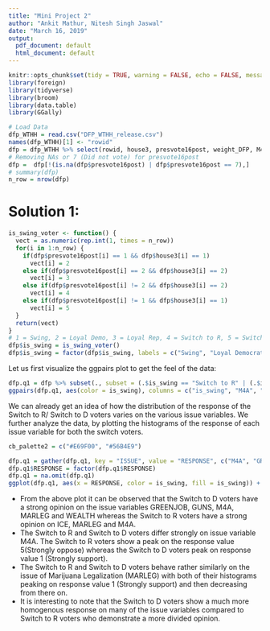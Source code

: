 ```yaml
---
title: "Mini Project 2"
author: "Ankit Mathur, Nitesh Singh Jaswal"
date: "March 16, 2019"
output:
  pdf_document: default
  html_document: default
---
```


```r
knitr::opts_chunk$set(tidy = TRUE, warning = FALSE, echo = FALSE, message = FALSE)
library(foreign)
library(tidyverse)
library(broom)
library(data.table)
library(GGally)

```

```r
# Load Data
dfp_WTHH = read.csv("DFP_WTHH_release.csv")
names(dfp_WTHH)[1] <- "rowid"
dfp = dfp_WTHH %>% select(rowid, house3, presvote16post, weight_DFP, M4A, GREENJOB, WEALTH, MARLEG, ICE, GUNS, POP_1, POP_2, POP_3, gender)
# Removing NAs or 7 (Did not vote) for presvote16post
dfp =  dfp[!(is.na(dfp$presvote16post) | dfp$presvote16post == 7),]
# summary(dfp)
n_row = nrow(dfp)
```

# Solution 1:

```r
is_swing_voter <- function() {
  vect = as.numeric(rep.int(1, times = n_row))
  for(i in 1:n_row) {
    if(dfp$presvote16post[i] == 1 && dfp$house3[i] == 1)
      vect[i] = 2
    else if(dfp$presvote16post[i] == 2 && dfp$house3[i] == 2)
      vect[i] = 3
    else if(dfp$presvote16post[i] != 2 && dfp$house3[i] == 2)
      vect[i] = 4
    else if(dfp$presvote16post[i] != 1 && dfp$house3[i] == 1)
      vect[i] = 5
  }
  return(vect)
}
# 1 = Swing, 2 = Loyal Demo, 3 = Loyal Rep, 4 = Switch to R, 5 = Switch to D
dfp$is_swing = is_swing_voter()
dfp$is_swing = factor(dfp$is_swing, labels = c("Swing", "Loyal Democrat", "Loyal Republican", "Switch to R", "Switch to D"))

```

Let us first visualize the ggpairs plot to get the feel of the data:  
```r
dfp.q1 = dfp %>% subset(., subset = (.$is_swing == "Switch to R" | (.$is_swing == "Switch to D")), select = c("is_swing", "M4A", "GREENJOB", "WEALTH", "MARLEG", "ICE", "GUNS", "weight_DFP"))
ggpairs(dfp.q1, aes(color = is_swing), columns = c("is_swing", "M4A", "GREENJOB", "WEALTH", "MARLEG", "ICE", "GUNS"))
```

We can already get an idea of how the distribution of the response of the Switch to R/ Switch to D voters varies on the various issue variables. We further analyze the data, by plotting the histograms of the response of each issue variable for both the switch voters.

```r
cb_palette2 = c("#E69F00", "#56B4E9")

dfp.q1 = gather(dfp.q1, key = "ISSUE", value = "RESPONSE", c("M4A", "GREENJOB", "WEALTH", "MARLEG", "ICE", "GUNS"))
dfp.q1$RESPONSE = factor(dfp.q1$RESPONSE)
dfp.q1 = na.omit(dfp.q1)
ggplot(dfp.q1, aes(x = RESPONSE, color = is_swing, fill = is_swing)) + stat_count((aes(weight = weight_DFP))) + facet_wrap(~ISSUE) + theme_bw() + guides(fill = guide_legend(title="Swing Voters"), color = FALSE) + scale_fill_manual(values = cb_palette2) + labs(title="Distribution of response on Issue Variables for Switch to D/R voters", caption = "Response Values: 1. Strongly support  2. Somewhat support  3. Neither support nor oppose \n  4. Somewhat oppose  5. Strongly oppose  6. Not sure") + ylab("Count") + xlab("Response")
```

* From the above plot it can be observed that the Switch to D voters have a strong opinion on the issue variables GREENJOB, GUNS, M4A, MARLEG and WEALTH whereas the Switch to R voters have a strong opinion on ICE, MARLEG and M4A.
* The Switch to R and Switch to D voters differ strongly on issue variable M4A. The Switch to R voters show a peak on the response value 5(Strongly oppose) whereas the Switch to D voters peak on response value 1 (Strongly support).
* The Switch to R and Switch to D voters behave rather similarly on the issue of Marijuana Legalization (MARLEG) with both of their histograms peaking on response value 1 (Strongly support) and then decreasing from there on.
* It is interesting to note that the Switch to D voters show a much more homogenous response on many of the issue variables compared to Switch to R voters who demonstrate a more divided opinion. 